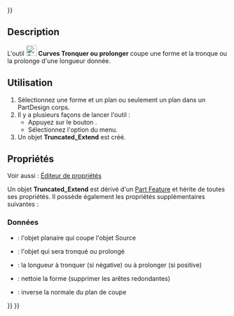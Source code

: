 <languages/>
{{UnfinishedDocu{{#translation:}}}}

{{Docnav/fr
|[[Curves_DraftAnalysis/fr|Analyse de dépouilles]]
|[[Curves_WaterlineCurves/fr|Courbes de niveau]]
|[[Curves_Workbench/fr|Atelier Curves]]
|IconL=Curves_DraftAnalysis.svg
|IconR=Curves_WaterlineCurves.svg
|IconC=Curves_workbench_icon.svg
}}

{{GuiCommand/fr
|Name=Curves TruncateExtend
|Name/fr=Curves Tronquer ou prolonger
|MenuLocation=Surfaces → Tronquer ou prolonger
|Workbenches=[[Curves_Workbench/fr|Curves]]
}}

==Description==

L'outil [[Image:Curves_TruncateExtend.svg|24px]] '''Curves Tronquer ou prolonger''' coupe une forme et la tronque ou la prolonge d'une longueur donnée.

<span id="Usage"></span>
==Utilisation==

# Sélectionnez une forme et un plan ou seulement un plan dans un PartDesign corps.
# Il y a plusieurs façons de lancer l'outil :
#* Appuyez sur le bouton {{Button|[[Image:Curves_TruncateExtend.svg|16px]] [[Curves_TruncateExtend/fr|Tronquer ou prolonger]]}}.
#* Sélectionnez l'option {{MenuCommand|Surfaces → [[Image:Curves_TruncateExtend.svg|16px]] Tronquer ou prolonger}} du menu.
# Un objet '''Truncated_Extend''' est créé.

<span id="Properties"></span>
==Propriétés==

Voir aussi : [[Property_editor/fr|Éditeur de propriétés]]

Un objet '''Truncated_Extend''' est dérivé d'un [[Part_Feature/fr|Part Feature]] et hérite de toutes ses propriétés. Il possède également les propriétés supplémentaires suivantes :

<span id="Data"></span>
===Données===

{{TitleProperty|Input Objects}}

* {{PropertyData|Cutter|Link}} : l'objet planaire qui coupe l'objet Source
* {{PropertyData|Source|Link}} : l'objet qui sera tronqué ou prolongé

{{TitleProperty|Settings}}

* {{PropertyData|Distance|Distance}} : la longueur à tronquer (si négative) ou à prolonger (si positive)
* {{PropertyData|Refine|Bool}} : nettoie la forme (supprimer les arêtes redondantes)
* {{PropertyData|Reverse|Bool}} : inverse la normale du plan de coupe


{{Docnav/fr
|[[Curves_DraftAnalysis/fr|Analyse de dépouilles]]
|[[Curves_WaterlineCurves/fr|Courbes de niveau]]
|[[Curves_Workbench/fr|Atelier Curves]]
|IconL=Curves_DraftAnalysis.svg
|IconR=Curves_WaterlineCurves.svg
|IconC=Curves_workbench_icon.svg
}}

{{Curves Tools navi{{#translation:}}}}
{{Userdocnavi{{#translation:}}}}